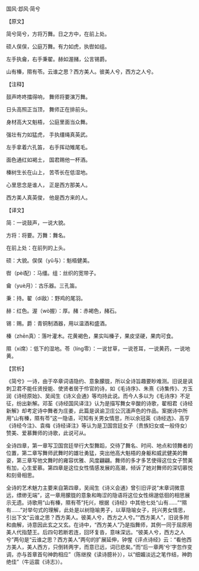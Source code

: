 

国风·邶风·简兮

【原文】

简兮简兮，方将万舞。日之方中，在前上处。

硕人俣俣，公庭万舞。有力如虎，执辔如组。

左手执龠，右手秉翟。赫如渥赭，公言锡爵。

山有榛，隰有苓。云谁之思？西方美人。彼美人兮，西方之人兮。

【注释】

鼓声咚咚擂得响， 舞师将要演万舞。

日头高照正当顶， 舞师正在排前头。

身材高大又魁梧， 公庭里面当众舞。

强壮有力如猛虎， 手执缰绳真英武。

左手拿着六孔笛， 右手挥动雉尾毛。

面色通红如褐土， 国君赐他一杯酒。

榛树生长在山上， 苦苓长在低湿地。

心里思念是谁人， 正是西方那美人。

西方美人真英俊， 他是西方来的人。

【译文】

简：一说鼓声，一说大貌。

方将：将要。万舞：舞名。

在前上处：在前列的上头。

硕：大貌。俣俣（yǔ与）：魁梧健美。

辔（pèi配）：马缰。组：丝织的宽带子。

龠（yuè月）：古乐器。三孔笛。

秉：持。翟（dí敌）：野鸡的尾羽。

赫：红色。渥（wò握）：厚。赭：赤褐色，赭石。

锡：赐。爵：青铜制酒器，用以温酒和盛酒。

榛（zhēn真）：落叶灌木。花黄褐色，果实叫榛子，果皮坚硬，果肉可食。

隰（xí席）：低下的湿地。苓（líng零）：一说甘草，一说苍耳，一说黄药，一说地黄。

【赏析】

《简兮》一诗，由于卒章词语隐约、意象朦胧，所以全诗旨趣要眇难测。旧说是讽刺卫君不能任贤授能、使贤者居于伶官的诗，如《毛诗序》、朱熹《诗集传》、方玉润《诗经原始》、吴闿生《诗义会通》等均持此说。而今人多以为《毛诗序》不足征，纷出新解。邓荃《诗经国风译注》认为是描写舞女辛酸的诗歌，翟相君《诗经新解》却考定诗中舞者为庄姜，此篇是讽谕卫庄公沉湎声色的作品。案据诗中所用“山有榛，隰有苓”这一隐语，可知有关男女情思，所以余冠英《诗经选》、高亨《诗经今注》、袁梅《诗经译注》等认为是卫国宫廷女子（贵族妇女或一般侍女）赞美、爱慕舞师的诗歌，此说可从。

全诗四章，第一章写卫国宫廷举行大型舞蹈，交待了舞名、时间、地点和领舞者的位置，第二章写舞师武舞时的雄壮勇猛，突出他高大魁梧的身躯和威武健美的舞姿，第三章写他文舞时的雍容优雅、风度翩翩。舞师的多才多艺使得这位女子赞美有加，心生爱慕。第四章是这位女性情感发展的高潮，倾诉了她对舞师的深切慕悦和刻骨相思。

全诗的艺术魅力主要来自第四章，吴闿生《诗义会通》曾引旧评说“末章词微意远，缥缈无端”，这一章用朦胧的意象和晦涩的隐语将这位女性绵邈低徊的相思展示无遗。诗歌用“山有榛，隰有苓”托兴，根据《诗经》中其他七处“山有……”“隰有……”对举句式的理解，此处是以树隐喻男子，以草隐喻女子，托兴男女情思，引出下文“云谁之思？西方美人。彼美人兮，西方之人兮。”“西方美人”，旧说多附和曲解，诗意因此玄之又玄。在诗中，“西方美人”乃是指舞师，其例一同于屈原用美人代指楚王。后四句若断若连，回环复沓，意味深远。“彼美人兮，西方之人兮”两句是“云谁之思？西方美人”两句的扩展延伸，钟惺《评点诗经》云：“看他西方美人，美人西方，只倒转两字，而意已远，词已悲矣。”而“后一章两‘兮’字忽作变调，亦与首章首句神韵相应”（陈继揆《读诗臆补》），以“细媚淡远之笔作结，神韵绝佳”（牛运震《诗志》）。

